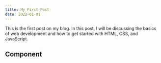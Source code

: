 ```yaml
---
title: My First Post
date: 2022-01-01
---
```


This is the first post on my blog. In this post, I will be discussing the basics of web development and how to get started with HTML, CSS, and JavaScript.

## Component

<div
  style={{
    height: 100,
    width: 100,
    backgroundColor: "red",
    borderRadius: 10,
  }}
/>
